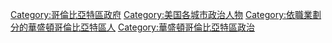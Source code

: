 [[Category:哥倫比亞特區政府|Category:哥倫比亞特區政府]]
[[Category:美国各城市政治人物|Category:美国各城市政治人物]]
[[Category:依職業劃分的華盛頓哥倫比亞特區人|Category:依職業劃分的華盛頓哥倫比亞特區人]]
[[Category:華盛頓哥倫比亞特區政治|Category:華盛頓哥倫比亞特區政治]]
